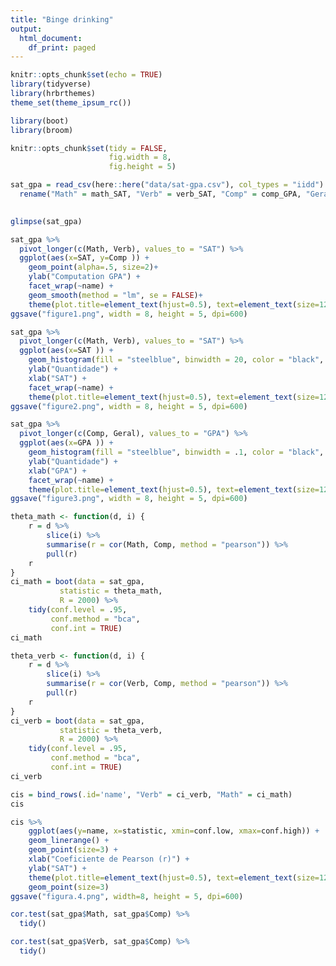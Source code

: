 ```yaml
---
title: "Binge drinking"
output:
  html_document:
    df_print: paged
---
```


```r
knitr::opts_chunk$set(echo = TRUE)
library(tidyverse)
library(hrbrthemes)
theme_set(theme_ipsum_rc())

library(boot)
library(broom)

knitr::opts_chunk$set(tidy = FALSE,
                      fig.width = 8,
                      fig.height = 5)
```

```r
sat_gpa = read_csv(here::here("data/sat-gpa.csv"), col_types = "iidd") %>%
  rename("Math" = math_SAT, "Verb" = verb_SAT, "Comp" = comp_GPA, "Geral" = univ_GPA)
                  

glimpse(sat_gpa)
```


```r
sat_gpa %>%
  pivot_longer(c(Math, Verb), values_to = "SAT") %>%
  ggplot(aes(x=SAT, y=Comp )) +
    geom_point(alpha=.5, size=2)+
    ylab("Computation GPA") +
    facet_wrap(~name) +
    geom_smooth(method = "lm", se = FALSE)+
    theme(plot.title=element_text(hjust=0.5), text=element_text(size=12))
ggsave("figure1.png", width = 8, height = 5, dpi=600)
```

```r

sat_gpa %>%
  pivot_longer(c(Math, Verb), values_to = "SAT") %>%
  ggplot(aes(x=SAT )) +
    geom_histogram(fill = "steelblue", binwidth = 20, color = "black", alpha = .5) + 
    ylab("Quantidade") +
    xlab("SAT") +
    facet_wrap(~name) +
    theme(plot.title=element_text(hjust=0.5), text=element_text(size=12))
ggsave("figure2.png", width = 8, height = 5, dpi=600)
```

```r

sat_gpa %>%
  pivot_longer(c(Comp, Geral), values_to = "GPA") %>%
  ggplot(aes(x=GPA )) +
    geom_histogram(fill = "steelblue", binwidth = .1, color = "black", alpha = .5) + 
    ylab("Quantidade") +
    xlab("GPA") +
    facet_wrap(~name) +
    theme(plot.title=element_text(hjust=0.5), text=element_text(size=12))
ggsave("figure3.png", width = 8, height = 5, dpi=600)
```

```r
theta_math <- function(d, i) {
    r = d %>% 
        slice(i) %>% 
        summarise(r = cor(Math, Comp, method = "pearson")) %>%
        pull(r)
    r
}
ci_math = boot(data = sat_gpa,
           statistic = theta_math,
           R = 2000) %>%
    tidy(conf.level = .95,
         conf.method = "bca",
         conf.int = TRUE)
ci_math
```
```r
theta_verb <- function(d, i) {
    r = d %>% 
        slice(i) %>% 
        summarise(r = cor(Verb, Comp, method = "pearson")) %>%
        pull(r)
    r
}
ci_verb = boot(data = sat_gpa,
           statistic = theta_verb,
           R = 2000) %>%
    tidy(conf.level = .95,
         conf.method = "bca",
         conf.int = TRUE)
ci_verb
```
```r
cis = bind_rows(.id='name', "Verb" = ci_verb, "Math" = ci_math)
cis
```
```r
cis %>%
    ggplot(aes(y=name, x=statistic, xmin=conf.low, xmax=conf.high)) +
    geom_linerange() +
    geom_point(size=3) +
    xlab("Coeficiente de Pearson (r)") + 
    ylab("SAT") +
    theme(plot.title=element_text(hjust=0.5), text=element_text(size=12))
    geom_point(size=3)
ggsave("figura.4.png", width=8, height = 5, dpi=600)
```

```r
cor.test(sat_gpa$Math, sat_gpa$Comp) %>%
  tidy()
```
```r
cor.test(sat_gpa$Verb, sat_gpa$Comp) %>%
  tidy()
```

